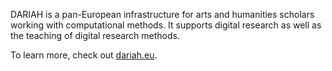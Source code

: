 DARIAH is a pan-European infrastructure for arts and humanities scholars working with computational methods. It supports digital research as well as the teaching of digital research methods.

To learn more, check out [dariah.eu](https://www.dariah.eu/).

